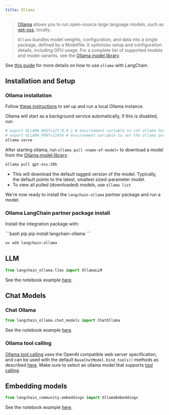 ```yaml
---
title: Ollama
---
```


>[Ollama](https://ollama.com/) allows you to run open-source large language models,
> such as [gpt-oss](https://ollama.com/library/gpt-oss), locally.
>
>`Ollama` bundles model weights, configuration, and data into a single package, defined by a Modelfile.
>It optimizes setup and configuration details, including GPU usage.
>For a complete list of supported models and model variants, see the [Ollama model library](https://ollama.ai/library).

See [this guide](/oss/python/how-to/local_llms#ollama) for more details
on how to use `ollama` with LangChain.

## Installation and Setup
### Ollama installation
Follow [these instructions](https://github.com/ollama/ollama?tab=readme-ov-file#ollama)
to set up and run a local Ollama instance.

Ollama will start as a background service automatically, if this is disabled, run:

```bash
# export OLLAMA_HOST=127.0.0.1 # environment variable to set ollama host
# export OLLAMA_PORT=11434 # environment variable to set the ollama port
ollama serve
```

After starting ollama, run `ollama pull <name-of-model>` to download a model from the [Ollama model library](https://ollama.ai/library):

```bash
ollama pull gpt-oss:20b
```

- This will download the default tagged version of the model. Typically, the default points to the latest, smallest sized-parameter model.
- To view all pulled (downloaded) models, use `ollama list`

We're now ready to install the `langchain-ollama` partner package and run a model.

### Ollama LangChain partner package install

Install the integration package with:

<CodeGroup>
```bash pip
pip install langchain-ollama
```

```bash uv
uv add langchain-ollama
```
</CodeGroup>

## LLM

```python
from langchain_ollama.llms import OllamaLLM
```

See the notebook example [here](/oss/python/integrations/llms/ollama).

## Chat Models

### Chat Ollama

```python
from langchain_ollama.chat_models import ChatOllama
```

See the notebook example [here](/oss/python/integrations/chat/ollama).

### Ollama tool calling
[Ollama tool calling](https://ollama.com/blog/tool-support) uses the
OpenAI compatible web server specification, and can be used with
the default `BaseChatModel.bind_tools()` methods
as described [here](/oss/python/how-to/tool_calling/).
Make sure to select an ollama model that supports [tool calling](https://ollama.com/search?&c=tools).

## Embedding models

```python
from langchain_community.embeddings import OllamaEmbeddings
```

See the notebook example [here](/oss/python/integrations/text_embedding/ollama).

